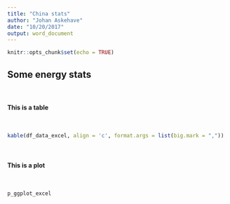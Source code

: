 ```yaml
---
title: "China stats"
author: "Johan Askehave"
date: "10/20/2017"
output: word_document
---
```


```r
knitr::opts_chunk$set(echo = TRUE)
```

## Some energy stats
<br>

#### This is a table
<br>

```r
kable(df_data_excel, align = 'c', format.args = list(big.mark = ","))
```
<br>

#### This is a plot
<br>
```r
p_ggplot_excel
```